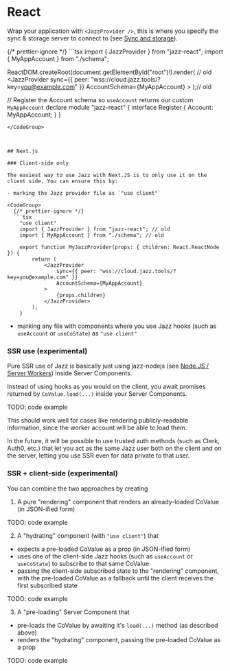 

# <span id="react">React</span>

Wrap your application with `<JazzProvider />`, this is where you specify the sync & storage server to connect to (see [Sync and storage](/docs/react/sync-and-storage)).

<CodeGroup>
{/* prettier-ignore */}
```tsx
import { JazzProvider } from "jazz-react";
import { MyAppAccount } from "./schema";

ReactDOM.createRoot(document.getElementById("root")!).render( // old
    <JazzProvider
        sync={{ peer: "wss://cloud.jazz.tools/?key=you@example.com" }}
        AccountSchema={MyAppAccount}
    >
        <App />
    </JazzProvider>
);// old

// Register the Account schema so `useAccount` returns our custom `MyAppAccount`
declare module "jazz-react" {
    interface Register {
        Account: MyAppAccount;
    }
}
```
</CodeGroup>



## Next.js

### Client-side only

The easiest way to use Jazz with Next.JS is to only use it on the client side. You can ensure this by:

- marking the Jazz provider file as `"use client"`

<CodeGroup>
  {/* prettier-ignore */}
  ```tsx
    "use client"
    import { JazzProvider } from "jazz-react"; // old
    import { MyAppAccount } from "./schema"; // old

    export function MyJazzProvider(props: { children: React.ReactNode }) { 
        return ( 
            <JazzProvider   
                sync={{ peer: "wss://cloud.jazz.tools/?key=you@example.com" }}
                AccountSchema={MyAppAccount}
            >
                {props.children}
            </JazzProvider> 
        ); 
    } 
```
</CodeGroup>

- marking any file with components where you use Jazz hooks (such as `useAccount` or `useCoState`) as `"use client"`

### SSR use (experimental)

Pure SSR use of Jazz is basically just using jazz-nodejs (see [Node.JS / Server Workers](/docs/react/project-setup/server-side)) inside Server Components.

Instead of using hooks as you would on the client, you await promises returned by `CoValue.load(...)` inside your Server Components.

TODO: code example

This should work well for cases like rendering publicly-readable information, since the worker account will be able to load them.

In the future, it will be possible to use trusted auth methods (such as Clerk, Auth0, etc.) that let you act as the same Jazz user both on the client and on the server, letting you use SSR even for data private to that user.

### SSR + client-side (experimental)

You can combine the two approaches by creating

1. A pure "rendering" component that renders an already-loaded CoValue (in JSON-ified form)

TODO: code example

2. A "hydrating" component (with `"use client"`) that

 - expects a pre-loaded CoValue as a prop (in JSON-ified form)
 - uses one of the client-side Jazz hooks (such as `useAccount` or `useCoState`) to subscribe to that same CoValue
 - passing the client-side subscribed state to the "rendering" component, with the pre-loaded CoValue as a fallback until the client receives the first subscribed state

TODO: code example

3. A "pre-loading" Server Component that

 - pre-loads the CoValue by awaiting it's `load(...)` method (as described above)
 - renders the "hydrating" component, passing the pre-loaded CoValue as a prop

TODO: code example
